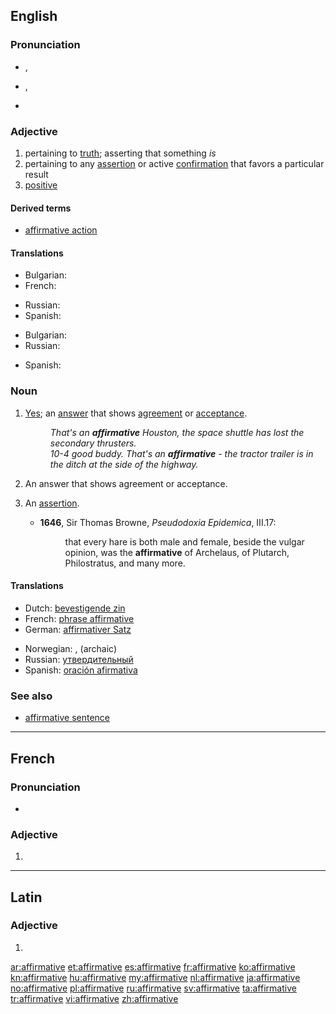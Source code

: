 ==English==

===Pronunciation===
* {{a|RP}} {{IPA|/əˈfɜːmətɪv/}}, {{SAMPA|/@"f3:m@tIv/}}
* {{a|US}} {{IPA|/əˈfɝmətɪv/}}, {{SAMPA|/@"f3`m@tIv/}}
* {{audio|en-us-affirmative.ogg|Audio (US)}}

===Adjective===
{{en-adj}}

# pertaining to [[truth]]; asserting that something ''is''
# pertaining to any [[assertion]] or active [[confirmation]] that favors a particular result
# [[positive]]

====Derived terms====
* [[affirmative action]]

====Translations====
{{trans-top|pertaining to truth}}
* Bulgarian: {{t+|bg|утвърдителен}}
* French: {{t|fr|affirmatif}}
{{trans-mid}}
* Russian: {{t+|ru|утвердительный}}
* Spanish: {{t|es|afirmativo}}
{{trans-bottom}}

{{trans-top|positive}}
* Bulgarian: {{t+|bg|положителен}}
* Russian: {{t+|ru|положительный}}
{{trans-mid}}
* Spanish: {{t|es|positivo}}
{{trans-bottom}}

===Noun===
{{en-noun}}

# [[yes|Yes]]; an [[answer]] that shows [[agreement]] or [[acceptance]].
#: ''That's an '''affirmative''' Houston, the space shuttle has lost the secondary thrusters.''
#: ''10-4 good buddy. That's an '''affirmative''' - the tractor trailer is in the ditch at the side of the highway.''
# {{qualifier|grammatical terminology}} An answer that shows agreement or acceptance.
# {{obsolete}} An [[assertion]].
#* '''1646''', Sir Thomas Browne, ''Pseudodoxia Epidemica'', III.17:
#*: that every hare is both male and female, beside the vulgar opinion, was the '''affirmative''' of Archelaus, of Plutarch, Philostratus, and many more.

====Translations====
{{trans-top|An answer that shows agreement or acceptance}}
* Dutch: [[bevestigende zin]] {{m}}
* French: [[phrase affirmative]] {{f}}
* German: [[affirmativer Satz]] {{m}}
{{trans-mid}}
* Norwegian: {{t|no|bekreftes}}, {{t|no|tiltredes}} (archaic)
* Russian: [[утвердительный]]
* Spanish: [[oración afirmativa]] {{f}}
{{trans-bottom}}

===See also===
* [[affirmative sentence]]

----

==French==

===Pronunciation===
* {{IPA|/a.fiʁ.ma.tiv/|lang=fr}}

===Adjective===
{{fr-adj-form|f}}

# {{form of|Feminine singular|affirmatif|lang=fr}}

----

==Latin==

===Adjective===
{{la-adj-form|affirmātīve}}

# {{inflection of|affirmativus|affirmātīvus|voc|m|s|lang=la}}

[[ar:affirmative]]
[[et:affirmative]]
[[es:affirmative]]
[[fr:affirmative]]
[[ko:affirmative]]
[[kn:affirmative]]
[[hu:affirmative]]
[[my:affirmative]]
[[nl:affirmative]]
[[ja:affirmative]]
[[no:affirmative]]
[[pl:affirmative]]
[[ru:affirmative]]
[[sv:affirmative]]
[[ta:affirmative]]
[[tr:affirmative]]
[[vi:affirmative]]
[[zh:affirmative]]